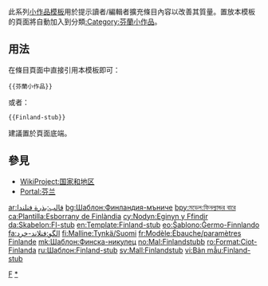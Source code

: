 <includeonly></includeonly><noinclude>{{template doc page viewed directly}}</noinclude>
<!-- 在本行下編輯模板說明 -->
此系列[[:Category:小作品模板|小作品模板]]用於提示讀者/編輯者擴充條目內容以改善其質量。置放本模板的頁面將自動加入到分類[[:Category:芬蘭小作品]]。
== 用法 ==
在條目頁面中直接引用本模板即可：
<pre>{{芬蘭小作品}}
</pre>
或者：
<pre>{{Finland-stub}}
</pre>
建議置於頁面底端。
== 參見 ==
* [[WikiProject:国家和地区]]
* [[Portal:芬兰]]
<includeonly>
<!-- 本行下加入模板的分類 -->
[[Category:歐洲小作品模板|F]]
[[Category:芬蘭小作品|*]]
<!-- 本行下加入模板的跨語言鏈接 -->
[[ar:قالب:بذرة فنلندا]]
[[bg:Шаблон:Финландия-мъниче]]
[[bpy:মডেল:ফিনল্যান্ডর বারে]]
[[ca:Plantilla:Esborrany de Finlàndia]]
[[cy:Nodyn:Eginyn y Ffindir]]
[[da:Skabelon:FI-stub]]
[[en:Template:Finland-stub]]
[[eo:Ŝablono:Ĝermo-Finnlando]]
[[fa:الگو:فنلاند-خرد]]
[[fi:Malline:Tynkä/Suomi]]
[[fr:Modèle:Ébauche/paramètres Finlande]]
[[mk:Шаблон:Финска-никулец]]
[[no:Mal:Finlandstubb]]
[[ro:Format:Ciot-Finlanda]]
[[ru:Шаблон:Finland-stub]]
[[sv:Mall:Finlandstub]]
[[vi:Bản mẫu:Finland-stub]]
</includeonly>
